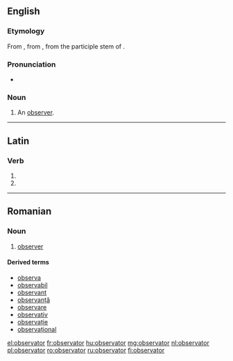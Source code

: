 ==English==

===Etymology===
From {{etyl|frm|en}} {{term|observateur|lang=frm}}, from {{etyl|la|en}} {{term|observator|lang=la}}, from the participle stem of {{term|observare|lang=la}}.

===Pronunciation===
* {{IPA|/ɒbˈzɜːvətə/|lang=en}}

===Noun===
{{en-noun}}

# {{context|obsolete|lang=en}} An [[observer]].

----

==Latin==

===Verb===
{{la-verb-form|observātor}}

# {{conjugation of|observō||2|s|futr|pasv|impr|lang=la}}
# {{conjugation of|observō||3|s|futr|pasv|impr|lang=la}}

----

==Romanian==

===Noun===
{{ro-noun|m}}

# [[#English|observer]]

====Derived terms====
* [[observa]]
* [[observabil]]
* [[observant]]
* [[observanță]]
* [[observare]]
* [[observativ]]
* [[observație]]
* [[observațional]]

[[el:observator]]
[[fr:observator]]
[[hu:observator]]
[[mg:observator]]
[[nl:observator]]
[[pl:observator]]
[[ro:observator]]
[[ru:observator]]
[[fi:observator]]